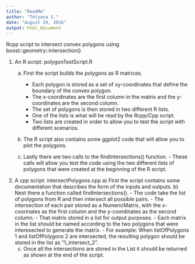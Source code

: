 ```yaml
---
title: "ReadMe"
author: "Tetyana S."
date: "August 29, 2016"
output: html_document
---
```


Rcpp script to intersect convex polygons using boost::geometry::intersection()


 1) An R script: polygonTestScript.R
     a) First the script builds the polygons as R matrices. 
         - Each polygon is stored as a set of xy-coordinates that define the boundary of the convex polygon. 
         - The x-coordinates are the first column in the matrix and the y-coordinates are the second column.
         - The set of polygons is then stored in two different R lists.
         - One of the lists is what will be read by the Rcpp/Cpp script.
         - Two lists are created in order to allow you to test the script with different scenarios. 

      b) The R script also contains some ggplot2 code that will allow you to plot the polygons.
       
       c) Lastly there are two calls to the findIntersections() function.
         - These calls will allow you test the code using the two different lists of polygons that were created at the beginning of the R script. 

2) A cpp script: intersectPolygons.cpp
       a) First the script contains some documentation that describes the form of the inputs and outputs. 
       b) Next there a function called findIntersections(). 
              - The code  take the list of polygons from R and then intersect all possible pairs. 
              - The intersection of each pair  stored as a NumericMatrix, with the x-coorinates as the first column and the y-coordinates as the second column.
               - That matrix  stored in a list for output purposes. 
               - Each matrix in the list should be named according to the two polygons that were interesected to generate the matrix. 
                - For example: When listOfPolygons 1 and listOfPolygons 2 are intersected, the resulting polygon should be stored in the list as "1_intersect_2". 
    c) Once all the intersections are stored in the List it should be returned as shown at the end of the script. 

